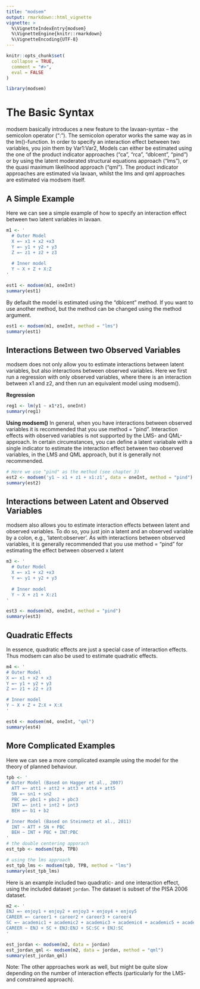 ```yaml
---
title: "modsem"
output: rmarkdown::html_vignette
vignette: >
  %\VignetteIndexEntry{modsem}
  %\VignetteEngine{knitr::rmarkdown}
  %\VignetteEncoding{UTF-8}
---
```


```r
knitr::opts_chunk$set(
  collapse = TRUE,
  comment = "#>",
  eval = FALSE
)
```

```r
library(modsem)
```
# The Basic Syntax

modsem basically introduces a new feature to the lavaan-syntax -- the semicolon operator (":").
The semicolon operator works the same way as in the lm()-function. In order to specify an interaction effect between two variables, you join them by Var1:Var2,
Models can either be estimated using the one of the product indicator approaches ("ca", "rca", "dblcent", "pind") or by using 
the latent moderated structural equations approach ("lms"), or the quasi maximum likelihood approach ("qml").
The product indicator approaches are estimated via lavaan, whilst the lms and qml approaches are estimated via modsem itself.

## A Simple Example
Here we can see a simple example of how to specify an interaction effect between two latent variables in lavaan.

```r
m1 <- '
  # Outer Model
  X =~ x1 + x2 +x3
  Y =~ y1 + y2 + y3
  Z =~ z1 + z2 + z3
  
  # Inner model
  Y ~ X + Z + X:Z 
'

est1 <- modsem(m1, oneInt)
summary(est1)
```
By default the model is estimated using the "dblcent" method. If you want to use another method, 
but the method can be changed using the method argument. 

```r
est1 <- modsem(m1, oneInt, method = "lms")
summary(est1)
```

## Interactions Between two Observed Variables

modsem does not only allow you to estimate interactions between latent variables, but also interactions between observed variables. Here we first run a regression with only observed variables, where there is an interaction between x1 and z2, and then run an equivalent model using modsem().

**Regression**

```r
reg1 <- lm(y1 ~ x1*z1, oneInt)
summary(reg1)
```

**Using modsem()** In general, when you have interactions between observed variables it is recommended that you use method = "pind".
Interaction effects with observed variables is not supported by the LMS- and QML-approach. 
In certain circumstances, you can define a latent variabale with a single indicator to estimate the interaction effect between two observed variables, 
in the LMS and QML approach, but it is generally not recommended.

```r
# Here we use "pind" as the method (see chapter 3)
est2 <- modsem('y1 ~ x1 + z1 + x1:z1', data = oneInt, method = "pind")
summary(est2)
```

## Interactions between Latent and Observed Variables

modsem also allows you to estimate interaction effects between latent and observed variables. To do so, you just join a latent and an observed variable by a colon, e.g., 'latent:observer'. As with interactions between observed variables, it is generally recommended that you use method = "pind" for estimating the effect between observed x latent

```r
m3 <- '
  # Outer Model
  X =~ x1 + x2 +x3
  Y =~ y1 + y2 + y3
  
  # Inner model
  Y ~ X + z1 + X:z1 
'

est3 <- modsem(m3, oneInt, method = "pind")
summary(est3)
```

## Quadratic Effects 

In essence, quadratic effects are just a special case of interaction effects. 
Thus modsem can also be used to estimate quadratic effects.
```r

m4 <- '
# Outer Model
X =~ x1 + x2 + x3
Y =~ y1 + y2 + y3
Z =~ z1 + z2 + z3

# Inner model
Y ~ X + Z + Z:X + X:X
'

est4 <- modsem(m4, oneInt, "qml")
summary(est4)
```

## More Complicated Examples 

Here we can see a more complicated example using the model for the theory of planned behaviour.

```r

tpb <- ' 
# Outer Model (Based on Hagger et al., 2007)
  ATT =~ att1 + att2 + att3 + att4 + att5
  SN =~ sn1 + sn2
  PBC =~ pbc1 + pbc2 + pbc3
  INT =~ int1 + int2 + int3
  BEH =~ b1 + b2

# Inner Model (Based on Steinmetz et al., 2011)
  INT ~ ATT + SN + PBC
  BEH ~ INT + PBC + INT:PBC  
'
# the double centering apporach
est_tpb <- modsem(tpb, TPB)

# using the lms approach
est_tpb_lms <- modsem(tpb, TPB, method = "lms")
summary(est_tpb_lms)
```

Here is an example included two quadratic- and one interaction effect,
using the included dataset `jordan`.
The dataset is subset of the PISA 2006 dataset.

```r
m2 <- '
ENJ =~ enjoy1 + enjoy2 + enjoy3 + enjoy4 + enjoy5
CAREER =~ career1 + career2 + career3 + career4
SC =~ academic1 + academic2 + academic3 + academic4 + academic5 + academic6
CAREER ~ ENJ + SC + ENJ:ENJ + SC:SC + ENJ:SC
'

est_jordan <- modsem(m2, data = jordan)
est_jordan_qml <- modsem(m2, data = jordan, method = "qml")
summary(est_jordan_qml)
```

Note: The other approaches work as well, but might be quite slow depending on the number of interaction effects (particularly for the LMS- and constrained approach).
